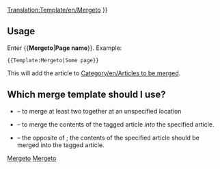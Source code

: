 <noinclude>[[Translation:Template/en/Mergeto]]{{en/-}}</noinclude>
{{ambox
| type  = move
| image = mergeto.png
| text  =  {{#IF: {{{1|}}} |It has been suggested that this article or section be <span class="plainlinks">[http://en.wikipedia.org/wiki/Wikipedia:Merging merged]</span> into<!--
                            --> ''[[Main/en/{{NAMESPACE}}:{{{1}}}|{{{1}}}]]''. ([[Main/en/{{NAMESPACE}} talk:{{{1}}}|Discuss]]) | No page name was supplied, fix this or remove the template
}} }}<includeonly>{{{2|[[Category:en/Articles to be merged|{{PAGENAME}}]]}}}</includeonly><noinclude>

==Usage==
Enter <nowiki>{{</nowiki>'''Mergeto'''|'''Page name'''<nowiki>}}</nowiki>. Example:
<pre>{{Template:Mergeto|Some page}}</pre>
This will add the article to [[Category/en/Articles to be merged]].

== Which merge template should I use? ==
* {{s|Merge}} &ndash; to merge at least two together at an unspecified location
* {{s|Mergeto}} &ndash; to merge the contents of the tagged article ''into'' the specified article.
* {{s|Mergefrom}} &ndash; the opposite of {{s|Mergeto}}; the contents of the specified article should be merged into the tagged article.

[[Category:en/Templates|Mergeto]][[Category:en/Message boxes|Mergeto]]</noinclude>
